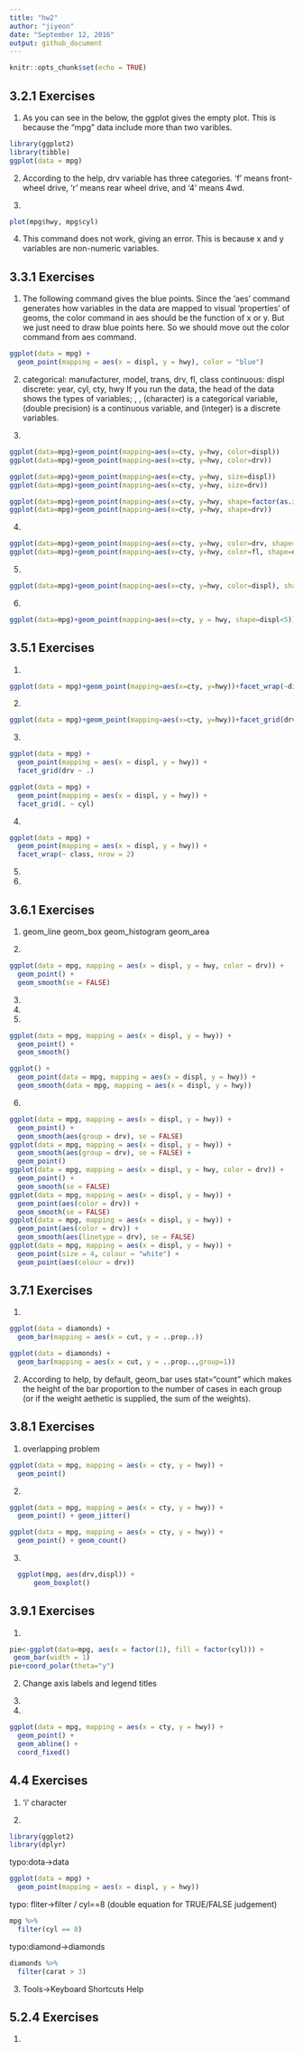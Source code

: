 ```yaml
---
title: "hw2"
author: "jiyeon"
date: "September 12, 2016"
output: github_document
---
```


```r
knitr::opts_chunk$set(echo = TRUE)
```

## 3.2.1 Exercises

1. As you can see in the below, the ggplot gives the empty plot. This is because the "mpg" data include more than two varibles. 

```r
library(ggplot2)
library(tibble)
ggplot(data = mpg)
```

2. According to the help, drv variable has three categories. 'f' means front-wheel drive, 'r' means rear wheel drive, and '4' means 4wd. 

3. 
```r
plot(mpg$hwy, mpg$cyl)
```

4. This command does not work, giving an error. This is because x and y variables are non-numeric variables.

## 3.3.1 Exercises
1. The following command gives the blue points. Since the 'aes' command generates how variables in the data are mapped to visual 'properties' of geoms, the color command in aes should be the function of x or y. But we just need to draw blue points here. So we should move out the color command from aes command. 
```r
ggplot(data = mpg) + 
  geom_point(mapping = aes(x = displ, y = hwy), color = "blue")
```

2.
categorical: manufacturer, model, trans, drv, fl, class
continuous: displ
discrete: year, cyl, cty, hwy
If you run the data, the head of the data shows the types of variables; <chr>, <dbl>, <int>
<chr> (character) is a categorical variable, <dbl> (double precision) is a continuous variable, and <int> (integer) is a discrete variables.

3.
```r
ggplot(data=mpg)+geom_point(mapping=aes(x=cty, y=hwy, color=displ))
ggplot(data=mpg)+geom_point(mapping=aes(x=cty, y=hwy, color=drv))
```

```r
ggplot(data=mpg)+geom_point(mapping=aes(x=cty, y=hwy, size=displ))
ggplot(data=mpg)+geom_point(mapping=aes(x=cty, y=hwy, size=drv))
```

```r
ggplot(data=mpg)+geom_point(mapping=aes(x=cty, y=hwy, shape=factor(as.integer(displ))))+scale_shape_manual(values=c(1:7))
ggplot(data=mpg)+geom_point(mapping=aes(x=cty, y=hwy, shape=drv))
```

4.
```r
ggplot(data=mpg)+geom_point(mapping=aes(x=cty, y=hwy, color=drv, shape=drv))
ggplot(data=mpg)+geom_point(mapping=aes(x=cty, y=hwy, color=fl, shape=drv))
```

5.
```r
ggplot(data=mpg)+geom_point(mapping=aes(x=cty, y=hwy, color=displ), shape=21, stroke=2)
```

6. 
```r
ggplot(data=mpg)+geom_point(mapping=aes(x=cty, y = hwy, shape=displ<5))
```

## 3.5.1 Exercises
1.
```r
ggplot(data = mpg)+geom_point(mapping=aes(x=cty, y=hwy))+facet_wrap(~displ)
```

2.
```r
ggplot(data = mpg)+geom_point(mapping=aes(x=cty, y=hwy))+facet_grid(drv~cyl)
```

3.
```r
ggplot(data = mpg) + 
  geom_point(mapping = aes(x = displ, y = hwy)) +
  facet_grid(drv ~ .)

ggplot(data = mpg) + 
  geom_point(mapping = aes(x = displ, y = hwy)) +
  facet_grid(. ~ cyl)
```

4.
```r
ggplot(data = mpg) + 
  geom_point(mapping = aes(x = displ, y = hwy)) + 
  facet_wrap(~ class, nrow = 2)
```

5.

6.

## 3.6.1 Exercises
1.
geom_line
geom_box
geom_histogram
geom_area

2.
```r
ggplot(data = mpg, mapping = aes(x = displ, y = hwy, color = drv)) + 
  geom_point() + 
  geom_smooth(se = FALSE)
```

3.

4.

5.
```r
ggplot(data = mpg, mapping = aes(x = displ, y = hwy)) + 
  geom_point() + 
  geom_smooth()

ggplot() + 
  geom_point(data = mpg, mapping = aes(x = displ, y = hwy)) + 
  geom_smooth(data = mpg, mapping = aes(x = displ, y = hwy))
```

6.
```r
ggplot(data = mpg, mapping = aes(x = displ, y = hwy)) + 
  geom_point() + 
  geom_smooth(aes(group = drv), se = FALSE)
ggplot(data = mpg, mapping = aes(x = displ, y = hwy)) + 
  geom_smooth(aes(group = drv), se = FALSE) +
  geom_point()
ggplot(data = mpg, mapping = aes(x = displ, y = hwy, color = drv)) + 
  geom_point() + 
  geom_smooth(se = FALSE)
ggplot(data = mpg, mapping = aes(x = displ, y = hwy)) + 
  geom_point(aes(color = drv)) + 
  geom_smooth(se = FALSE)
ggplot(data = mpg, mapping = aes(x = displ, y = hwy)) + 
  geom_point(aes(color = drv)) +
  geom_smooth(aes(linetype = drv), se = FALSE)
ggplot(data = mpg, mapping = aes(x = displ, y = hwy)) + 
  geom_point(size = 4, colour = "white") + 
  geom_point(aes(colour = drv))
```

## 3.7.1 Exercises
1.
```r
ggplot(data = diamonds) + 
  geom_bar(mapping = aes(x = cut, y = ..prop..))
```


```r
ggplot(data = diamonds) + 
  geom_bar(mapping = aes(x = cut, y = ..prop..,group=1))
```

2.
According to help, by default, geom_bar uses stat="count" which makes the height of the bar proportion to the number of cases in each group (or if the weight aethetic is supplied, the sum of the weights). 

## 3.8.1 Exercises 
1.
overlapping problem
```r
ggplot(data = mpg, mapping = aes(x = cty, y = hwy)) + 
  geom_point()
```

2.
```r
ggplot(data = mpg, mapping = aes(x = cty, y = hwy)) + 
  geom_point() + geom_jitter()
```


```r
ggplot(data = mpg, mapping = aes(x = cty, y = hwy)) + 
  geom_point() + geom_count()
```

3.
```r
  ggplot(mpg, aes(drv,displ)) + 
      geom_boxplot()
```

## 3.9.1 Exercises
1.
```r
pie<-ggplot(data=mpg, aes(x = factor(1), fill = factor(cyl))) +
 geom_bar(width = 1)
pie+coord_polar(theta="y")
```

2.
Change axis labels and legend titles

3.

4.
```r
ggplot(data = mpg, mapping = aes(x = cty, y = hwy)) +
  geom_point() + 
  geom_abline() +
  coord_fixed()
```



## 4.4 Exercises
1. 'i' character

2.
```r
library(ggplot2)
library(dplyr)
```

typo:dota->data
```r
ggplot(data = mpg) + 
  geom_point(mapping = aes(x = displ, y = hwy))
```

typo: fliter->filter / cyl==8 (double equation for TRUE/FALSE judgement)
```r
mpg %>% 
  filter(cyl == 8)
```

typo:diamond->diamonds
```r
diamonds %>% 
  filter(carat > 3)
```

3.
Tools->Keyboard Shortcuts Help

## 5.2.4 Exercises
1.
